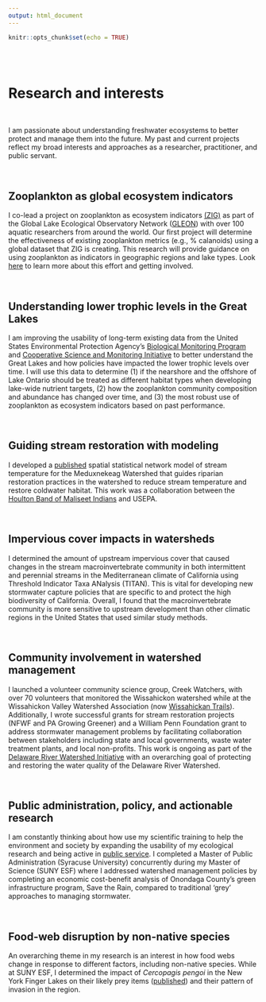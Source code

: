 ```yaml
---
output: html_document
---
```


```r
knitr::opts_chunk$set(echo = TRUE)
```

<br>
<br>

# **Research and interests**

<br>

I am passionate about understanding freshwater ecosystems to better protect and manage them into the future. My past and current projects reflect my broad interests and approaches as a researcher, practitioner, and public servant. 

<br>

## Zooplankton as global ecosystem indicators

I co-lead a project on zooplankton as ecosystem indicators [(ZIG)](https://sfigary.github.io/website/ZIG.html) as part of the Global Lake Ecological Observatory Network ([GLEON](https://gleon.org/)) with over 100 aquatic researchers from around the world. Our first project will determine the effectiveness of existing zooplankton metrics (e.g., % calanoids) using a global dataset that ZIG is creating. This research will provide guidance on using zooplankton as indicators in geographic regions and lake types. Look [here](https://sfigary.github.io/website/ZIG.html) to learn more about this effort and getting involved.

<br>


## Understanding lower trophic levels in the Great Lakes

I am improving the usability of long-term existing data from the United States Environmental Protection Agency’s [Biological Monitoring Program](https://www.epa.gov/great-lakes-monitoring/great-lakes-biology-monitoring-program) and [Cooperative Science and Monitoring Initiative](https://www.epa.gov/great-lakes-monitoring/cooperative-science-and-monitoring-initiative-csmi) to better understand the Great Lakes and how policies have impacted the lower trophic levels over time. I will use this data to determine (1) if the nearshore and the offshore of Lake Ontario should be treated as different habitat types when developing lake-wide nutrient targets, (2) how the zooplankton community composition and abundance has changed over time, and (3) the most robust use of zooplankton as ecosystem indicators based on past performance. 


<br>


## Guiding stream restoration with modeling

I developed a [published](https://www.sciencedirect.com/science/article/pii/S0301479720315103) spatial statistical network model of stream temperature for the Meduxnekeag Watershed that guides riparian restoration practices in the watershed to reduce stream temperature and restore coldwater habitat. This work was a collaboration between the [Houlton Band of Maliseet Indians](http://www.maliseets.com/index.htm) and USEPA. 

<br>


## Impervious cover impacts in watersheds
I determined the amount of upstream impervious cover that caused changes in the stream macroinvertebrate community in both intermittent and perennial streams in the Mediterranean climate of California using Threshold Indicator Taxa ANalysis (TITAN). This is vital for developing new stormwater capture policies that are specific to and protect the high biodiversity of California. Overall, I found that the macroinvertebrate community is more sensitive to upstream development than other climatic regions in the United States that used similar study methods. 

<br>


## Community involvement in watershed management
I launched a volunteer community science group, Creek Watchers, with over 70 volunteers that monitored the Wissahickon watershed while at the Wissahickon Valley Watershed Association (now [Wissahickan Trails](https://wissahickontrails.org/)). Additionally, I wrote successful grants for stream restoration projects (NFWF and PA Growing Greener) and a William Penn Foundation grant to address stormwater management problems by facilitating collaboration between stakeholders including state and local governments, waste water treatment plants, and local non-profits. This work is ongoing as part of the [Delaware River Watershed Initiative](https://4states1source.org/) with an overarching goal of protecting and restoring the water quality of the Delaware River Watershed. 


<br> 

## Public administration, policy, and actionable research
I am constantly thinking about how use my scientific training to help the environment and society by expanding the usability of my ecological research and being active in [public service](https://sfigary.github.io/website/Other.html). I completed a Master of Public Administration (Syracuse University) concurrently during my Master of Science (SUNY ESF) where I addressed watershed management policies by completing an economic cost-benefit analysis of Onondaga County’s green infrastructure program, Save the Rain, compared to traditional 'grey' approaches to managing stormwater.

<br>

## Food-web disruption by non-native species

An overarching theme in my research is an interest in how food webs change in response to different factors, including non-native species. While at SUNY ESF, I determined the impact of *Cercopagis pengoi* in the New York Finger Lakes on their likely prey items ([published](https://www.reabic.net/aquaticinvasions/2021/issue3.aspx)) and their pattern of invasion in the region. 
